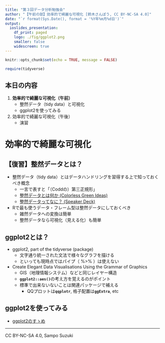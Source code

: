 ```yaml
---
title: "第３回データ分析勉強会"
author: "【午前の部】効率的で綺麗な可視化 [鈴木さんぽう, CC BY-NC-SA 4.0]"
date: "`r format(Sys.Date(), format = '%Y年%m月%d日')`"
output:
  ioslides_presentation:
    df_print: paged
    logo: ./fig/ggplot2.png
    smaller: false
    widescreen: true
---
```


```r
knitr::opts_chunk$set(echo = TRUE, message = FALSE)

require(tidyverse)
```


## 本日の内容
1. **効率的で綺麗な可視化（午前）**
    * 整然データ（tidy data）と可視化
    * ggplot2を使ってみる
1. 効率的で綺麗な可視化（午後）
    * 演習

# 効率的で綺麗な可視化

## 【復習】整然データとは？
* 整然データ（tidy data）とはデータハンドリングを習得する上で知っておくべき概念
    * 一言で表すと「（Coddの）第三正規形」
    * [整然データとは何か (Colorless Green Ideas)](http://id.fnshr.info/2017/01/09/tidy-data-intro/)
    * [整然データってなに？ (Speaker Deck)](https://speakerdeck.com/fnshr/zheng-ran-detatutenani)

* Rで最も使うデータ・フレーム型は整然データにしておくべき
    * 雑然データへの変換は簡単
    * 整然データなら可視化（見える化）も簡単

## ggplot2とは？
* ggplot2, part of the tidyverse (package)
    * 文字通り統一された文法で様々なグラフを描ける
    * といっても現時点ではパイプ（ %>% ）は使えない

* Create Elegant Data Visualisations Using the Grammar of Graphics
    * GIS（地理情報システム）などと同じレイヤー構造
    * **`ggplot2::aes()`**の考え方を覚えるのがポイント
    * 標準で出来ないないことは関連パッケージで補える
        * QQプロットは**`qqplotr`**, 格子配置は**`ggExtra`**, etc

## ggplot2を使ってみる
* [ggplot2のすゝめ](../cabinet/program/basics_ggplot2.html)

---

CC BY-NC-SA 4.0, Sampo Suzuki